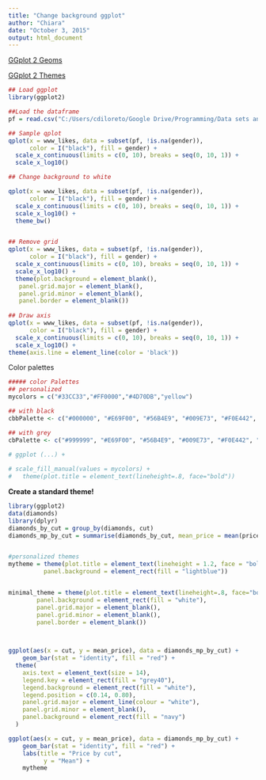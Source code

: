```yaml
---
title: "Change background ggplot"
author: "Chiara"
date: "October 3, 2015"
output: html_document
---
```



[GGplot 2 Geoms](http://docs.ggplot2.org/current/)

[GGplot 2 Themes](http://docs.ggplot2.org/dev/vignettes/themes.html)
 
```r

## Load ggplot
library(ggplot2)

##Load the dataframe
pf = read.csv("C:/Users/cdiloreto/Google Drive/Programming/Data sets and exercises/pseudo_facebook.tsv", sep = "\t")

## Sample qplot
qplot(x = www_likes, data = subset(pf, !is.na(gender)),
      color = I("black"), fill = gender) +
  scale_x_continuous(limits = c(0, 10), breaks = seq(0, 10, 1)) +
  scale_x_log10()

## Change background to white

qplot(x = www_likes, data = subset(pf, !is.na(gender)),
      color = I("black"), fill = gender) +
  scale_x_continuous(limits = c(0, 10), breaks = seq(0, 10, 1)) +
  scale_x_log10() +
  theme_bw()


## Remove grid
qplot(x = www_likes, data = subset(pf, !is.na(gender)),
      color = I("black"), fill = gender) +
  scale_x_continuous(limits = c(0, 10), breaks = seq(0, 10, 1)) +
  scale_x_log10() +
  theme(plot.background = element_blank(),
   panel.grid.major = element_blank(),
   panel.grid.minor = element_blank(),
   panel.border = element_blank())
  
## Draw axis
qplot(x = www_likes, data = subset(pf, !is.na(gender)),
      color = I("black"), fill = gender) +
  scale_x_continuous(limits = c(0, 10), breaks = seq(0, 10, 1)) +
  scale_x_log10() +
theme(axis.line = element_line(color = 'black'))

```

Color palettes
```r
##### color Palettes
## personalized
mycolors = c("#33CC33","#FF0000","#4D70DB","yellow")

## with black
cbbPalette <- c("#000000", "#E69F00", "#56B4E9", "#009E73", "#F0E442", "#0072B2", "#D55E00", "#CC79A7")

## with grey
cbPalette <- c("#999999", "#E69F00", "#56B4E9", "#009E73", "#F0E442", "#0072B2", "#D55E00", "#CC79A7")

# ggplot (...) +
  
# scale_fill_manual(values = mycolors) + 
#   theme(plot.title = element_text(lineheight=.8, face="bold"))

```

**Create a standard theme!**
```r

library(ggplot2)
data(diamonds)
library(dplyr)
diamonds_by_cut = group_by(diamonds, cut)
diamonds_mp_by_cut = summarise(diamonds_by_cut, mean_price = mean(price))


#personalized themes
mytheme = theme(plot.title = element_text(lineheight = 1.2, face = "bold"),
          panel.background = element_rect(fill = "lightblue"))


minimal_theme = theme(plot.title = element_text(lineheight=.8, face="bold"),
        panel.background = element_rect(fill = "white"),
        panel.grid.major = element_blank(),
        panel.grid.minor = element_blank(),
        panel.border = element_blank())


    
ggplot(aes(x = cut, y = mean_price), data = diamonds_mp_by_cut) +
    geom_bar(stat = "identity", fill = "red") +
  theme(
    axis.text = element_text(size = 14),
    legend.key = element_rect(fill = "grey40"),
    legend.background = element_rect(fill = "white"),
    legend.position = c(0.14, 0.80),
    panel.grid.major = element_line(colour = "white"),
    panel.grid.minor = element_blank(),
    panel.background = element_rect(fill = "navy")
  )

ggplot(aes(x = cut, y = mean_price), data = diamonds_mp_by_cut) +
    geom_bar(stat = "identity", fill = "red") +
    labs(title = "Price by cut",
          y = "Mean") +
    mytheme
```

